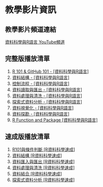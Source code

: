 # 教學影片資訊 {#video}

## 教學影片頻道連結
[資料科學與R語言 YouTube頻道](https://www.youtube.com/channel/UC2ZZMRLibtq2fD-la4YV_nA/){target="_blank"}

## 完整版播放清單
1. [R 101 & GitHub 101 - [資料科學與R語言]](https://www.youtube.com/playlist?list=PLsKtsWy-7jOxTQiku-l0CkYZdL3uidOUC){target="_blank"}
2. [資料結構 - [資料科學與R語言]](https://www.youtube.com/playlist?list=PLsKtsWy-7jOwUra70JV-zBaSJc8p9Nlnu){target="_blank"}
3. [控制流程 - [資料科學與R語言]](https://www.youtube.com/playlist?list=PLsKtsWy-7jOwII8wk-t6_m4aee9wMg3-6){target="_blank"}
4. [資料讀取與匯出 - [資料科學與R語言]](https://www.youtube.com/playlist?list=PLsKtsWy-7jOzlr_NL7_D--OvmR5ppvaZv){target="_blank"}
5. [資料處理與清洗 - [資料科學與R語言]](https://www.youtube.com/playlist?list=PLsKtsWy-7jOxE3b_zXjA1EX8Job0i6F5S){target="_blank"}
6. [探索式資料分析 - [資料科學與R語言]](https://www.youtube.com/playlist?list=PLsKtsWy-7jOzT7OvpzAXAHwPVnGtZhQD0){target="_blank"}
7. [資料視覺化 - [資料科學與R語言]](https://www.youtube.com/playlist?list=PLsKtsWy-7jOxiRwgXZcxwUP7BKM-WVUV4){target="_blank"}
8. [資料探勘 - [資料科學與R語言]](https://www.youtube.com/playlist?list=PLsKtsWy-7jOyxEedw_cMea3TBHguWRhmi){target="_blank"}
9. [R Function and Package [資料科學與R語言]](https://www.youtube.com/playlist?list=PLsKtsWy-7jOwyavHjFwah57y2ThJ7Lxzr){target="_blank"}

## 速成版播放清單
1. [R101與條件判斷 [R資料科學速成]](https://www.youtube.com/playlist?list=PLsKtsWy-7jOyNlKv41DdqYrxOlfLr7Ku7){target="_blank"}
2. [資料結構 [R資料科學速成]](https://www.youtube.com/playlist?list=PLsKtsWy-7jOzST2pUcH2emqOj0sUaKXnp){target="_blank"}
3. [資料匯入與匯出 [R資料科學速成]](https://www.youtube.com/playlist?list=PLsKtsWy-7jOzUhXV4ODHb9UYtJ2GFXqMQ){target="_blank"}   
4. [資料處理與清洗 [R資料科學速成]](https://www.youtube.com/playlist?list=PLsKtsWy-7jOx08FhoUn3WodJzqPLTVIlG){target="_blank"}  
5. [資料結合 [R資料科學速成]](https://www.youtube.com/playlist?list=PLsKtsWy-7jOwsn-MLpXKPjTAhnPghpsB5){target="_blank"}  
6. [探索式資料分析 [R資料科學速成]](https://www.youtube.com/playlist?list=PLsKtsWy-7jOyPb7JgaR3dVlVzJCUMlCCU){target="_blank"}
